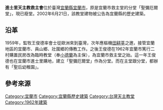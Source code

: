 {{TW monument 
| name = 進士里天主教救主會
| image =宜蘭市進士里天主教救主會 (2).jpg
| imagename =
| pushpin_map = Taiwan Yilan
| formername =聖彌厄爾堂
| othername =
| class = 歷史建築
| level = <!-- 登錄等級 -->
| date =2002年6月21日
| abolition =
| location = {{ROC}}宜蘭縣宜蘭市進士里進士路39 號
| coordinates = {{Coord|24.73838|121.74349|display=inline,title}}
| time =
| destroyed =
| when =
| open =
| material =
| quantity =
| cost =
| used_by =
| owner =財團法人天主教會救主會、陳暢政、陳中正
| conducted_by =
| website =
| reg_url =https://nchdb.boch.gov.tw/assets/overview/historicalBuilding/20020621000005
| boxsize =
}}

'''進士里天主教救主會'''位於臺灣[[宜蘭縣|宜蘭縣]][[宜蘭市|宜蘭市]]，原是宜蘭市救主堂的分堂「聖彌厄爾堂」，現已廢堂{{r|文}}{{r|曾|page=71}}。2002年6月21日，該教堂建物被公告為宜蘭縣的歷史建築{{r|文}}。

== 沿革 ==
1959年，監牧王俊德率{{link-en|救主會|Salvatorians}}會士從歐洲來到臺灣，次年應樞機[[田耕莘|田耕莘]]之邀，接管宜蘭地區的宜蘭市、員山鄉、壯圍鄉的傳教工作{{r|曾|page=69}}。之後王俊德在1962年宜蘭市篤行二村購置民房改為臨時教堂（奉[[利雪的德蘭|小德蘭]]為主保），為宜蘭市救主堂之始{{r|曾|page=71}}。這一年王俊德也在宜蘭市進士里購地，建立「聖彌厄爾堂」作為分堂{{r|曾|page=71}}。而在主堂跟分堂，都辦有「聖后幼稚園」{{r|曾|page=71}}。

== 參考來源 ==
{{reflist|refs=
<ref name="文">{{cite web |url=https://nchdb.boch.gov.tw/assets/overview/historicalBuilding/20020621000005 |title=進士里天主教救主會 |accessdate=2020-12-20 |publisher=文化部文化資產局 |work=國家文化資產資料庫 |archive-date=2021-05-02 |archive-url=https://web.archive.org/web/20210502074043/https://nchdb.boch.gov.tw/assets/overview/historicalBuilding/20020621000005 |dead-url=no }}</ref>
<ref name="曾">{{cite book|url=https://hdl.handle.net/11296/4p2z2h |author=曾淑鑾 |title=〈天主教救主會在宜蘭的發展〉 |publisher= 佛光大學 |date=2015-07 }}</ref>
}}

{{宜蘭縣文化資產}}

[[Category:宜蘭市|Category:宜蘭市]]
[[Category:宜蘭縣歷史建築|Category:宜蘭縣歷史建築]]
[[Category:台灣天主教堂|Category:台灣天主教堂]]
[[Category:1962年建築|Category:1962年建築]]
